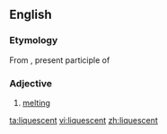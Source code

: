 ==English==

===Etymology===
From {{etyl|la|en}} {{term|liquescens|lang=la}}, present participle of {{term|liquesco|liquescere|lang=la}}

===Adjective===
{{en-adj}}

# [[melting]]

[[ta:liquescent]]
[[vi:liquescent]]
[[zh:liquescent]]